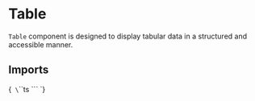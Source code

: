 
<Meta title="Typography/Header" of={TableStories} />

# Table

`Table` component is designed to display tabular data in a structured and accessible manner.

## Imports

<Markdown>{`
\`\`\`ts
\`\`\`
`}</Markdown>

<ArgTypes of={Table}/>

<Primary />

<Stories includePrimary={false} />

